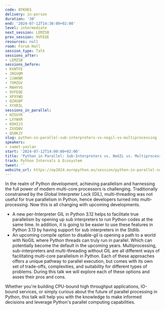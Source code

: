 ```yaml
---
code: 8FKHES
delivery: in-person
duration: '30'
end: '2024-07-12T14:30:00+02:00'
level: intermediate
next_session: LEMZSB
prev_session: 9VFEQE
resources: null
room: Forum Hall
session_type: Talk
sessions_after:
- LEMZSB
sessions_before:
- KVNTFE
- JRGVQM
- JJAKNR
- 7XMZGV
- MAHYVG
- 9VFEQE
- XPXYWD
- QZAG8P
- XYXR3L
sessions_in_parallel:
- HZSGYK
- LXYWXR
- KDH3J3
- ZXXDBV
- QS8KJY
slug: python-in-parallel-sub-interpreters-vs-nogil-vs-multiprocessing
speakers:
- samet-yaslan
start: '2024-07-12T14:00:00+02:00'
title: 'Python in Parallel: Sub-Interpreters vs. NoGIL vs. Multiprocessing'
track: Python Internals & Ecosystem
tweet: ''
website_url: https://ep2024.europython.eu/session/python-in-parallel-sub-interpreters-vs-nogil-vs-multiprocessing
---
```


In the realm of Python development, achieving parallelism and harnessing the full power of modern multi-core processors is challenging. Traditionally constrained by the Global Interpreter Lock (GIL), multi-threading was not useful for true parallelism in Python, hence developers turned into multi-processing. Now this is all changing with upcoming developments.
-	A new per-Interpreter GIL in Python 3.12 helps to facilitate true parallelism by opening up sub interpreters to run Python codes at the same time. In addition, it is going to be easier to use these features in Python 3.13 by having support for sub interpreters in the Stdlib.
-	An upcoming compile option to disable-gil is opening a path to a world with NoGIL where Python threads can truly run in parallel. Which can potentially become the default in the upcoming years.
Multiprocessing, sub-interpreters and multi-threading without GIL are all different ways of facilitating multi-core parallelism in Python. Each of these approaches offers a unique pathway to parallel execution, but comes with its own set of trade-offs, complexities, and suitability for different types of problems. During this talk we will explore each of these options and asses their pros and cons.

Whether you're building CPU-bound high throughput applications, IO-bound services, or simply curious about the future of parallel processing in Python, this talk will help you with the knowledge to make informed decisions and leverage Python's parallel computing capabilities.
